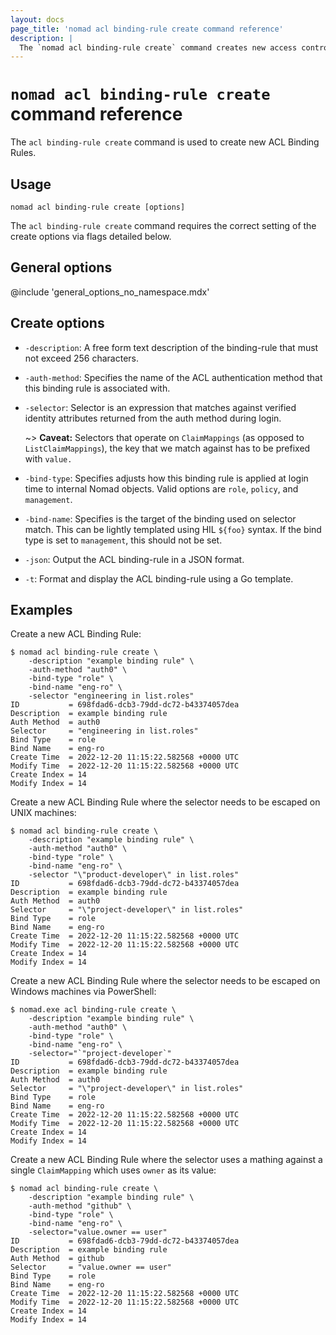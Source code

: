 ```yaml
---
layout: docs
page_title: 'nomad acl binding-rule create command reference'
description: |
  The `nomad acl binding-rule create` command creates new access control list (ACL) binding rules. Set description, associated authentication method, selector expression, bind name. Configure role, policy, or management bind type.
---
```


# `nomad acl binding-rule create` command reference

The `acl binding-rule create` command is used to create new ACL Binding Rules.

## Usage

```plaintext
nomad acl binding-rule create [options]
```

The `acl binding-rule create` command requires the correct setting of the create options
via flags detailed below.

## General options

@include 'general_options_no_namespace.mdx'

## Create options

- `-description`: A free form text description of the binding-rule that must not exceed
  256 characters.

- `-auth-method`: Specifies the name of the ACL authentication method that this
  binding rule is associated with.

- `-selector`: Selector is an expression that matches against verified identity
  attributes returned from the auth method during login.

  ~> **Caveat:** Selectors that operate on `ClaimMappings` (as opposed to
  `ListClaimMappings`), the key that we match against has to be prefixed with
  `value.`

- `-bind-type`: Specifies adjusts how this binding rule is applied at login time
  to internal Nomad objects. Valid options are `role`, `policy`, and `management`.

- `-bind-name`: Specifies is the target of the binding used on selector match.
  This can be lightly templated using HIL `${foo}` syntax. If the bind type is
  set to `management`, this should not be set.

- `-json`: Output the ACL binding-rule in a JSON format.

- `-t`: Format and display the ACL binding-rule using a Go template.

## Examples

Create a new ACL Binding Rule:

```shell-session
$ nomad acl binding-rule create \
    -description "example binding rule" \
    -auth-method "auth0" \
    -bind-type "role" \
    -bind-name "eng-ro" \
    -selector "engineering in list.roles"
ID           = 698fdad6-dcb3-79dd-dc72-b43374057dea
Description  = example binding rule
Auth Method  = auth0
Selector     = "engineering in list.roles"
Bind Type    = role
Bind Name    = eng-ro
Create Time  = 2022-12-20 11:15:22.582568 +0000 UTC
Modify Time  = 2022-12-20 11:15:22.582568 +0000 UTC
Create Index = 14
Modify Index = 14
```

Create a new ACL Binding Rule where the selector needs to be escaped on UNIX
machines:

```shell-session
$ nomad acl binding-rule create \
    -description "example binding rule" \
    -auth-method "auth0" \
    -bind-type "role" \
    -bind-name "eng-ro" \
    -selector "\"product-developer\" in list.roles"
ID           = 698fdad6-dcb3-79dd-dc72-b43374057dea
Description  = example binding rule
Auth Method  = auth0
Selector     = "\"project-developer\" in list.roles"
Bind Type    = role
Bind Name    = eng-ro
Create Time  = 2022-12-20 11:15:22.582568 +0000 UTC
Modify Time  = 2022-12-20 11:15:22.582568 +0000 UTC
Create Index = 14
Modify Index = 14
```

Create a new ACL Binding Rule where the selector needs to be escaped on Windows
machines via PowerShell:

```shell-session
$ nomad.exe acl binding-rule create \
    -description "example binding rule" \
    -auth-method "auth0" \
    -bind-type "role" \
    -bind-name "eng-ro" \
    -selector="`"project-developer`"
ID           = 698fdad6-dcb3-79dd-dc72-b43374057dea
Description  = example binding rule
Auth Method  = auth0
Selector     = "\"project-developer\" in list.roles"
Bind Type    = role
Bind Name    = eng-ro
Create Time  = 2022-12-20 11:15:22.582568 +0000 UTC
Modify Time  = 2022-12-20 11:15:22.582568 +0000 UTC
Create Index = 14
Modify Index = 14
```

Create a new ACL Binding Rule where the selector uses a mathing against a
single `ClaimMapping` which uses `owner` as its value:

```shell-session
$ nomad acl binding-rule create \
    -description "example binding rule" \
    -auth-method "github" \
    -bind-type "role" \
    -bind-name "eng-ro" \
    -selector="value.owner == user"
ID           = 698fdad6-dcb3-79dd-dc72-b43374057dea
Description  = example binding rule
Auth Method  = github
Selector     = "value.owner == user"
Bind Type    = role
Bind Name    = eng-ro
Create Time  = 2022-12-20 11:15:22.582568 +0000 UTC
Modify Time  = 2022-12-20 11:15:22.582568 +0000 UTC
Create Index = 14
Modify Index = 14
```
